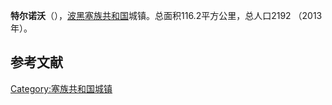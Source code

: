 {{Infobox settlement
| name                    = 特尔诺沃
| native_name             = {{lang|sr|Трново}}<br>Trnovo
| settlement_type         = 市镇
| image_skyline           = 
| imagesize               = 
| image_caption           = 
| image_flag              = 
| flag_size               = 
| image_shield            = 
| shield_size             = 
| pushpin_map             = Bosnia
| pushpin_label_position  = 
| pushpin_map_caption     = 在波黑的位置
| latd  =43 |latm  =40  |lats  = |latNS  = N 
| longd =18   |longm =27 |longs = |longEW = E 
| coordinates_type        = region:ES_type:city
| coordinates_display     = inline,title
| image_map               = Trnovo (Republika Srpska) municipality.svg
| map_caption             = 在波黑的位置
| subdivision_type        = 国家
| subdivision_name        = 波黑
| subdivision_type1       = [[波斯尼亚和黑塞哥维那政区|政治实体]]
| subdivision_name1       = [[塞族共和国|塞族共和国]]
| area_total_km2          = 116.2
| elevation_m             = 
| population_total        = 2192
| population_as_of        = 2013年
| population_density_km2  = auto
| timezone1               = [[欧洲中部时间|CET]]
| utc_offset1             = +1
| timezone1_DST           = [[欧洲中部夏令时间|CEST]]
| utc_offset1_DST         = +2
| postal_code_type        = 邮编
| postal_code             = 
| footnotes               = 
}}
'''特尔诺沃'''（{{lang-sr|Трново}}），[[波黑|波黑]][[塞族共和国|塞族共和国]]城镇。总面积116.2平方公里，总人口2192 （2013年）。

==参考文献==
{{reflist}}

[[Category:塞族共和国城镇|Category:塞族共和国城镇]]